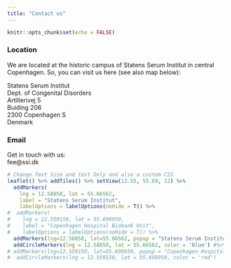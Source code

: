 ```yaml
---
title: "Contact us"
---
```


```r
knitr::opts_chunk$set(echo = FALSE)
```

### Location
We are located at the historic campus of Statens Serum Institut in central Copenhagen. So, you can visit us here (see also map below):

Statens Serum Institut  
Dept. of Congenital Disorders    
Artillerivej 5  
Buiding 206   
2300 Copenhagen S     
Denmark  

### Email
Get in touch with us:   
fee@ssi.dk    

<!-- 
```r
library(leaflet)

##content <- paste(sep = "<br/>",
##  "<b><a href='https://www.ssi.dk/'>Statens Serum Institut</a></b>",
##  "Artillerivej 5 ",
##  "2300 København S")


#m <- leaflet() %>%
#  addTiles() %>%  # Add default OpenStreetMap map tiles
#  addMarkers(lng=12.587480, lat=55.666080, popup = "Statens Serum Institut")  %>%
#  addCircleMarkers(lng = 12.587480, lat = 55.666080, color = 'blue') %>%
## addMarkers(lng=12.559150, lat=55.698950, popup = "Copenhagen Hospital Biobank Unit")  %>%
##  addCircleMarkers(lng = 12.560487, lat = 55.698987, color = 'red')
##  addPopups(12.58735, 55.66623, content, options = popupOptions(closeButton = FALSE))
#m




#n <- leaflet() %>%
 # addTiles() %>%  # Add default OpenStreetMap map tiles
  #addMarkers(lng=12.560487, lat=55.698987, popup = "Statens Serum Institut")  %>%
 # addCircleMarkers(lng = 12.560487, lat = 55.698987, color = 'red')
##  addPopups(12.58735, 55.66623, content, options = popupOptions(closeButton = FALSE))
#n



```
-->




```r
# Change Text Size and text Only and also a custom CSS
leaflet() %>% addTiles() %>% setView(12.55, 55.69, 12) %>%
  addMarkers(
    lng = 12.58858, lat = 55.66562,
    label = "Statens Serum Institut",
    labelOptions = labelOptions(noHide = T)) %>%
#  addMarkers(
#    lng = 12.559150, lat = 55.698950,
#    label = "Copenhagen Hospital Biobank Unit",
#    labelOptions = labelOptions(noHide = T)) %>%
  addMarkers(lng=12.58858, lat=55.66562, popup = "Statens Serum Institut")  %>%
  addCircleMarkers(lng = 12.58858, lat = 55.66562, color = 'blue') #%>%
# addMarkers(lng=12.559150, lat=55.698950, popup = "Copenhagen Hospital Biobank Unit")  %>%
#  addCircleMarkers(lng = 12.559150, lat = 55.698950, color = 'red')

```



